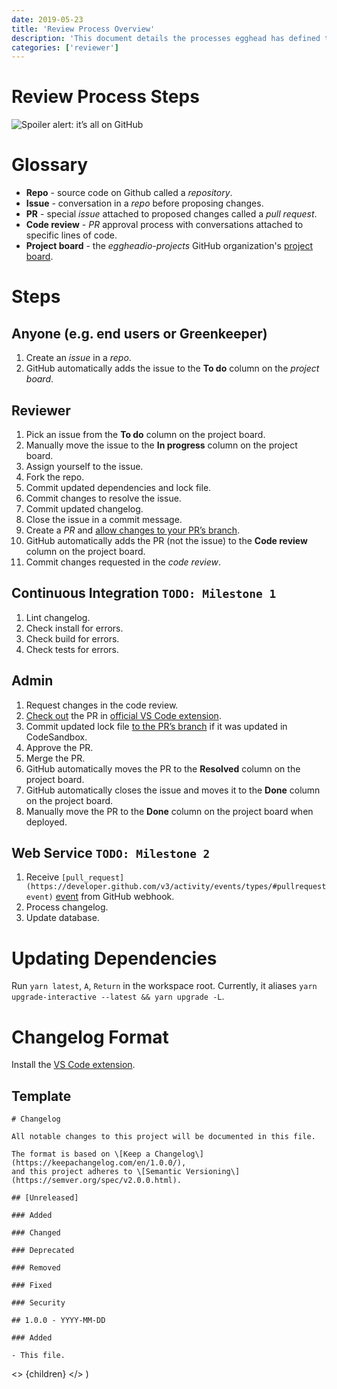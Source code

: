 ```yaml
---
date: 2019-05-23
title: 'Review Process Overview'
description: 'This document details the processes egghead has defined to review and update courses.'
categories: ['reviewer']
---
```


# Review Process Steps

![Spoiler alert: it’s all on GitHub](../../../images/screenshots/review-05-review-process-gitflow.png)

# Glossary
- **Repo** - source code on Github called a *repository*.
- **Issue** - conversation in a *repo* before proposing changes.
- **PR** - special *issue* attached to proposed changes called a *pull request*.
- **Code review** - *PR* approval process with conversations attached to specific lines of code.
- **Project board** - the *eggheadio-projects* GitHub organization's [project board](https://github.com/orgs/eggheadio-projects/projects/1).

# Steps
## Anyone (e.g. end users or Greenkeeper)
1. Create an *issue* in a *repo*.
2. GitHub automatically adds the issue to the **To do** column on the *project board*.

## Reviewer
1. Pick an issue from the **To do** column on the project board.
2. Manually move the issue to the **In progress** column on the project board.
3. Assign yourself to the issue.
4. Fork the repo.
5. Commit updated dependencies and lock file.
6. Commit changes to resolve the issue.
7. Commit updated changelog.
8. Close the issue in a commit message.
9. Create a *PR* and [allow changes to your PR’s branch](https://help.github.com/en/articles/allowing-changes-to-a-pull-request-branch-created-from-a-fork).
10. GitHub automatically adds the PR (not the issue) to the **Code review** column on the project board.
11. Commit changes requested in the *code review*.

## Continuous Integration `TODO: Milestone 1`
1. Lint changelog.
2. Check install for errors.
3. Check build for errors.
4. Check tests for errors.

## Admin
1. Request changes in the code review.
2. [Check out](https://www.atlassian.com/git/tutorials/using-branches/git-checkout) the PR in [official VS Code extension](https://vscode.rocks/github-pr-extension/).
3. Commit updated lock file [to the PR’s branch](https://help.github.com/en/articles/committing-changes-to-a-pull-request-branch-created-from-a-fork) if it was updated in CodeSandbox.
4. Approve the PR.
5. Merge the PR.
6. GitHub automatically moves the PR to the **Resolved** column on the project board.
7. GitHub automatically closes the issue and moves it to the **Done** column on the project board.
8. Manually move the PR to the **Done** column on the project board when deployed.

## Web Service `TODO: Milestone 2`
1. Receive `[pull_request](https://developer.github.com/v3/activity/events/types/#pullrequestevent)` [event](https://developer.github.com/v3/activity/events/types/#pullrequestevent) from GitHub webhook.
2. Process changelog.
3. Update database.

# Updating Dependencies

Run `yarn latest`, `A`, `Return` in the workspace root. Currently, it aliases `yarn upgrade-interactive --latest && yarn upgrade -L`.

# Changelog Format

Install the [VS Code extension](https://marketplace.visualstudio.com/items?itemName=dzgmelody.vscode-changelog-snippets).

## Template
    # Changelog

    All notable changes to this project will be documented in this file.

    The format is based on \[Keep a Changelog\](https://keepachangelog.com/en/1.0.0/),
    and this project adheres to \[Semantic Versioning\](https://semver.org/spec/v2.0.0.html).

    ## [Unreleased]

    ### Added

    ### Changed

    ### Deprecated

    ### Removed

    ### Fixed

    ### Security

    ## 1.0.0 - YYYY-MM-DD

    ### Added

    - This file.


  <>
    {children}
  </>
)